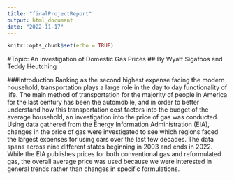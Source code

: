 ```yaml
---
title: "finalProjectReport"
output: html_document
date: "2022-11-17"
---
```


```r
knitr::opts_chunk$set(echo = TRUE)
```

#Topic: An investigation of Domestic Gas Prices
## By Wyatt Sigafoos and Teddy Heutching 

###Introduction
Ranking as the second highest expense facing the modern household, transportation 
plays a large role in the day to day functionality of life. The main method of 
transportation for the majority of people in America for the last century has been
the automobile, and in order to better understand how this transportation cost factors
into the budget of the average household, an investigation into the price of gas 
was conducted. Using data gathered from the Energy Information Administration (EIA),
changes in the price of gas were investigated to see which regions faced the largest 
expenses for using cars over the last few decades. The data spans across nine different
states beginning in 2003 and ends in 2022. While the EIA publishes prices for both 
conventional gas and reformulated gas, the overall average price was used because 
we were interested in general trends rather than changes in specific formulations. 


